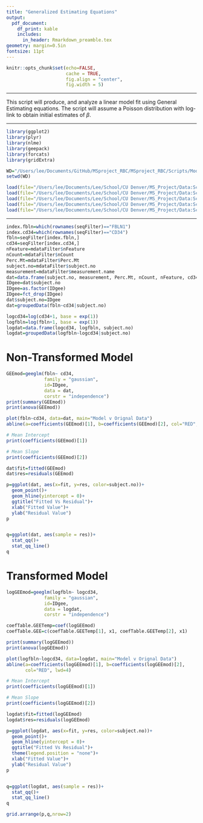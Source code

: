 ```yaml
---
title: "Generalized Estimating Equations"
output: 
  pdf_document:
    df_print: kable
    includes:
      in_header: Rmarkdown_preamble.tex
geometry: margin=0.5in
fontsize: 11pt
---
```


<!------------------------------------------------------------------------------>
<!--  ####  KNITR Setup & Script Information   #### -->
<!------------------------------------------------------------------------------>

<!--  ####  KNITR Specs   #### -->
```r
knitr::opts_chunk$set(echo=FALSE, 
                      cache = TRUE, 
                      fig.align = "center",
                      fig.width = 5)
```
***

<!--  ####  Description   #### -->
\begin{center}
\LARGE{\underline{\textbf{Description}}}
\end{center}

This script will produce, and analyze a linear model fit using General Estimating equations.  The script will assume a Poisson distribution with log-link to obtain initial estimates of $\beta$.  

***

<!--  ####  Script Dependencies   #### -->
```r
library(ggplot2)
library(plyr)
library(nlme)
library(geepack)
library(forcats)
library(gridExtra)
```


<!--  Working Directory  -->       
```r
WD="/Users/lee/Documents/GitHub/MSproject_RBC/MSproject_RBC/Scripts/Modeling/fbln-cd34"
setwd(WD)
```


<!-- Data  &  Variables -->       
```r
load(file="/Users/lee/Documents/Lee/School/CU Denver/MS_Project/Data:Scripts/FinalData/InitialModels/InterceptOnly/alldatFilter.RData")
load(file="/Users/lee/Documents/Lee/School/CU Denver/MS_Project/Data:Scripts/FinalData/InitialModels/InterceptOnly/flowFilter.RData")
load(file="/Users/lee/Documents/Lee/School/CU Denver/MS_Project/Data:Scripts/FinalData/InitialModels/InterceptOnly/indseqFilter.RData")
load(file="/Users/lee/Documents/Lee/School/CU Denver/MS_Project/Data:Scripts/FinalData/InitialModels/InterceptOnly/mdataFilter.RData")
load(file="/Users/lee/Documents/Lee/School/CU Denver/MS_Project/Data:Scripts/FinalData/InitialModels/InterceptOnly/seqFilter.RData")
```
***
<!------------------------------------------------------------------------------>


<!------------------------------------------------------------------------------>
<!-- Begin Script -->       
<!------------------------------------------------------------------------------>
```r
index.fbln=which(rownames(seqFilter)=="FBLN1")
index.cd34=which(rownames(seqFilter)=="CD34")
fbln=seqFilter[index.fbln,]
cd34=seqFilter[index.cd34,]
nFeature=mdataFilter$nFeature
nCount=mdataFilter$nCount
Perc.Mt=mdataFilter$Perc.Mt
subject.no=mdataFilter$subject.no
measurement=mdataFilter$measurement.name
dat=data.frame(subject.no, measurement, Perc.Mt, nCount, nFeature, cd34, fbln)
IDgee=dat$subject.no
IDgee=as.factor(IDgee)
IDgee=fct_drop(IDgee)
dat$subject.no=IDgee
dat=groupedData(fbln~cd34|subject.no)

logcd34=log(cd34+1, base = exp(1))
logfbln=log(fbln+1, base = exp(1))
logdat=data.frame(logcd34, logfbln, subject.no)
logdat=groupedData(logfbln~logcd34|subject.no)
```

\vspace{10pt}

# Non-Transformed Model

```r
GEEmod=geeglm(fbln~ cd34,
              family = "gaussian",
              id=IDgee,
              data = dat,
              corstr = "independence")
print(summary(GEEmod))
print(anova(GEEmod))

plot(fbln~cd34, data=dat, main="Model v Orignal Data")
abline(a=coefficients(GEEmod)[1], b=coefficients(GEEmod)[2], col="RED", lwd=4)

# Mean Intercept
print(coefficients(GEEmod)[1])

# Mean Slope
print(coefficients(GEEmod)[2])

dat$fit=fitted(GEEmod)
dat$res=residuals(GEEmod)

p=ggplot(dat, aes(x=fit, y=res, color=subject.no))+
  geom_point()+
  geom_hline(yintercept = 0)+
  ggtitle("Fitted Vs Residual")+
  xlab("Fitted Value")+
  ylab("Residual Value")
p


q=ggplot(dat, aes(sample = res))+
  stat_qq()+
  stat_qq_line()
q
```

# Transformed Model

```r
logGEEmod=geeglm(logfbln~ logcd34,
              family = "gaussian",
              id=IDgee,
              data = logdat,
              corstr = "independence")

coefTable.GEETemp=coef(logGEEmod)
coefTable.GEE=c(coefTable.GEETemp[1], x1, coefTable.GEETemp[2], x1)

print(summary(logGEEmod))
print(anova(logGEEmod))

plot(logfbln~logcd34, data=logdat, main="Model v Orignal Data")
abline(a=coefficients(logGEEmod)[1], b=coefficients(logGEEmod)[2], 
       col="RED", lwd=4)

# Mean Intercept
print(coefficients(logGEEmod)[1])

# Mean Slope
print(coefficients(logGEEmod)[2])

logdat$fit=fitted(logGEEmod)
logdat$res=residuals(logGEEmod)

p=ggplot(logdat, aes(x=fit, y=res, color=subject.no))+
  geom_point()+
  geom_hline(yintercept = 0)+
  ggtitle("Fitted Vs Residual")+
  theme(legend.position = "none")+
  xlab("Fitted Value")+
  ylab("Residual Value")
p


q=ggplot(logdat, aes(sample = res))+
  stat_qq()+
  stat_qq_line()
q

grid.arrange(p,q,nrow=2)
```

<!------------------------------------------------------------------------------>
<!-- End Script -->       
<!------------------------------------------------------------------------------>


<!------------------------------------------------------------------------------>
<!-- Post-Script -->       
<!------------------------------------------------------------------------------>

<!-- Notes:        -->       

<!-- Compilation Errors -->       

<!-- Execution Errors -->

<!-- Next Scripts to Consider -->

<!------------------------------------------------------------------------------>

